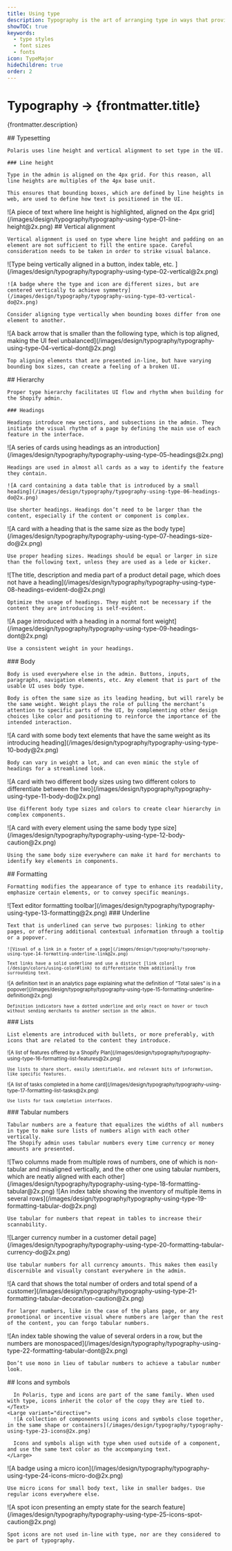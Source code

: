 ```yaml
---
title: Using type
description: Typography is the art of arranging type in ways that provides innate hierarchy to UI.
showTOC: true
keywords:
  - type styles
  - font sizes
  - fonts
icon: TypeMajor
hideChildren: true
order: 2
---
```


# Typography &rarr; {frontmatter.title}

<Lede>{frontmatter.description}</Lede>

<Subnav />

<LayoutSection card>
  <Text>
    ## Typesetting

    Polaris uses line height and vertical alignment to set type in the UI.

    ### Line height

    Type in the admin is aligned on the 4px grid. For this reason, all line heights are multiples of the 4px base unit.

    This ensures that bounding boxes, which are defined by line heights in web, are used to define how text is positioned in the UI.

  </Text>
  <Large>
    ![A piece of text where line height is highlighted, aligned on the 4px grid](/images/design/typography/typography-using-type-01-line-height@2x.png)
  </Large>
</LayoutSection>

<LayoutSection card>
  <Text>
    ## Vertical alignment

    Vertical alignment is used on type where line height and padding on an element are not sufficient to fill the entire space. Careful consideration needs to be taken in order to strike visual balance.

  </Text>
  <Large>
    ![Type being vertically aligned in a button, index table, etc. ](/images/design/typography/typography-using-type-02-vertical@2x.png)
  </Large>
  <Medium variant="do">

    ![A badge where the type and icon are different sizes, but are centered vertically to achieve symmetry](/images/design/typography/typography-using-type-03-vertical-do@2x.png)

    Consider aligning type vertically when bounding boxes differ from one element to another.

  </Medium>

  <Medium variant="caution">
    ![A back arrow that is smaller than the following type, which is top aligned, making the UI feel unbalanced](/images/design/typography/typography-using-type-04-vertical-dont@2x.png)

    Top aligning elements that are presented in-line, but have varying bounding box sizes, can create a feeling of a broken UI.

  </Medium>
</LayoutSection>

<LayoutSection card>
  <Text>
    ## Hierarchy

    Proper type hierarchy facilitates UI flow and rhythm when building for the Shopify admin.

    ### Headings

    Headings introduce new sections, and subsections in the admin. They initiate the visual rhythm of a page by defining the main use of each feature in the interface.

  </Text>
  <Large variant="directive">
    ![A series of cards using headings as an introduction](/images/design/typography/typography-using-type-05-headings@2x.png)

    Headings are used in almost all cards as a way to identify the feature they contain.

  </Large>
  <Medium variant="do">

    ![A card containing a data table that is introduced by a small heading](/images/design/typography/typography-using-type-06-headings-do@2x.png)

    Use shorter headings. Headings don’t need to be larger than the content, especially if the content or component is complex.

  </Medium>

  <Medium variant="do">
    ![A card with a heading that is the same size as the body type](/images/design/typography/typography-using-type-07-headings-size-do@2x.png)

    Use proper heading sizes. Headings should be equal or larger in size than the following text, unless they are used as a lede or kicker.

  </Medium>

  <Medium variant="do">
    ![The title, description and media part of a product detail page, which does not have a heading](/images/design/typography/typography-using-type-08-headings-evident-do@2x.png)

    Optimize the usage of headings. They might not be necessary if the content they are introducing is self-evident.

  </Medium>

  <Medium variant="dont">
    ![A page introduced with a heading in a normal font weight](/images/design/typography/typography-using-type-09-headings-dont@2x.png)

    Use a consistent weight in your headings.

  </Medium>
</LayoutSection>

<LayoutSection card>
  <Text>
    ### Body

    Body is used everywhere else in the admin. Buttons, inputs, paragraphs, navigation elements, etc. Any element that is part of the usable UI uses body type.

    Body is often the same size as its leading heading, but will rarely be the same weight. Weight plays the role of pulling the merchant’s attention to specific parts of the UI, by complementing other design choices like color and positioning to reinforce the importance of the intended interaction.

  </Text>
  <Large variant="directive">
    ![A card with some body text elements that have the same weight as its introducing heading](/images/design/typography/typography-using-type-10-body@2x.png)

    Body can vary in weight a lot, and can even mimic the style of headings for a streamlined look.

  </Large>
  <Medium variant="do">
    ![A card with two different body sizes using two different colors to differentiate between the two](/images/design/typography/typography-using-type-11-body-do@2x.png)

    Use different body type sizes and colors to create clear hierarchy in complex components.

  </Medium>

  <Medium variant="caution">
    ![A card with every element using the same body type size](/images/design/typography/typography-using-type-12-body-caution@2x.png)

    Using the same body size everywhere can make it hard for merchants to identify key elements in components.

  </Medium>
</LayoutSection>

<LayoutSection card>
  <Text>
    ## Formatting

    Formatting modifies the appearance of type to enhance its readability, emphasize certain elements, or to convey specific meanings.

  </Text>
  <Large>
    ![Text editor formatting toolbar](/images/design/typography/typography-using-type-13-formatting@2x.png)
  </Large>
</LayoutSection>

<LayoutSection card>
  <Text>
    ### Underline

    Text that is underlined can serve two purposes: linking to other pages, or offering additional contextual information through a tooltip or a popover.

  </Text>
  <Small variant="directive">

    ![Visual of a link in a footer of a page](/images/design/typography/typography-using-type-14-formatting-underline-link@2x.png)

    Text links have a solid underline and use a distinct [link color](/design/colors/using-color#link) to differentiate them additionally from surrounding text.

  </Small>

  <Small variant="directive">
    ![A definition text in an analytics page explaining what the definition of “Total sales” is in a popover](/images/design/typography/typography-using-type-15-formatting-underline-definition@2x.png)

    Definition indicators have a dotted underline and only react on hover or touch without sending merchants to another section in the admin.

  </Small>
</LayoutSection>

<LayoutSection card>
  <Text>
    ### Lists

    List elements are introduced with bullets, or more preferably, with icons that are related to the content they introduce.

  </Text>
  <Small variant="do">
    ![A list of features offered by a Shopify Plan](/images/design/typography/typography-using-type-16-formatting-list-features@2x.png)

    Use lists to share short, easily identifiable, and relevant bits of information, like specific features.

  </Small>
  <Small variant="do">
    ![A list of tasks completed in a home card](/images/design/typography/typography-using-type-17-formatting-list-tasks@2x.png)

    Use lists for task completion interfaces.

  </Small>
</LayoutSection>

<LayoutSection card>
  <Text>
    ### Tabular numbers

    Tabular numbers are a feature that equalizes the widths of all numbers in type to make sure lists of numbers align with each other vertically.
    The Shopify admin uses tabular numbers every time currency or money amounts are presented.

  </Text>
  <Large>
    ![Two columns made from multiple rows of numbers, one of which is non-tabular and misaligned vertically, and the other one using tabular numbers, which are neatly aligned with each other](/images/design/typography/typography-using-type-18-formatting-tabular@2x.png)
  </Large>
  <Medium variant="do">
    ![An index table showing the inventory of multiple items in several rows](/images/design/typography/typography-using-type-19-formatting-tabular-do@2x.png)

    Use tabular for numbers that repeat in tables to increase their scannability.

  </Medium>

  <Medium variant="do">
    ![Larger currency number in a customer detail page](/images/design/typography/typography-using-type-20-formatting-tabular-currency-do@2x.png)

    Use tabular numbers for all currency amounts. This makes them easily discernible and visually constant everywhere in the admin.

  </Medium>

  <Medium variant="caution">
    ![A card that shows the total number of orders and total spend of a customer](/images/design/typography/typography-using-type-21-formatting-tabular-decoration-caution@2x.png)

    For larger numbers, like in the case of the plans page, or any promotional or incentive visual where numbers are larger than the rest of the content, you can forgo tabular numbers.

  </Medium>
  <Medium variant="dont">
    ![An index table showing the value of several orders in a row, but the numbers are monospaced](/images/design/typography/typography-using-type-22-formatting-tabular-dont@2x.png)

    Don’t use mono in lieu of tabular numbers to achieve a tabular number look.

  </Medium>
</LayoutSection>

<LayoutSection card>
    <Text>
      ## Icons and symbols

      In Polaris, type and icons are part of the same family. When used with type, icons inherit the color of the copy they are tied to.
    </Text>
    <Large variant="directive">
      ![A collection of components using icons and symbols close together, in the same shape or containers](/images/design/typography/typography-using-type-23-icons@2x.png)

      Icons and symbols align with type when used outside of a component, and use the same text color as the accompanying text.
    </Large>

  <Medium variant="do">
    ![A badge using a micro icon](/images/design/typography/typography-using-type-24-icons-micro-do@2x.png)

    Use micro icons for small body text, like in smaller badges. Use regular icons everywhere else.

  </Medium>
  <Medium variant="caution">
    ![A spot icon presenting an empty state for the search feature](/images/design/typography/typography-using-type-25-icons-spot-caution@2x.png)

    Spot icons are not used in-line with type, nor are they considered to be part of typography.

  </Medium>

</LayoutSection>
